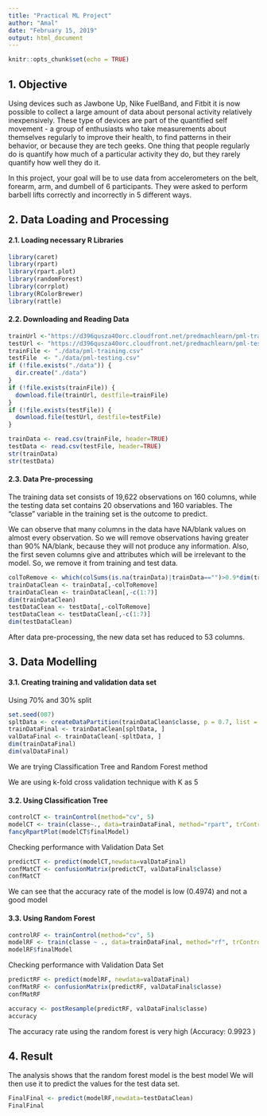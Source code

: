 ---
title: "Practical ML Project"
author: "Amal"
date: "February 15, 2019"
output: html_document
---

```{r setup, include=FALSE}
knitr::opts_chunk$set(echo = TRUE)
```

## 1. Objective

Using devices such as Jawbone Up, Nike FuelBand, and Fitbit it is now possible to collect a large amount of data about personal activity relatively inexpensively. These type of devices are part of the quantified self movement - a group of enthusiasts who take measurements about themselves regularly to improve their health, to find patterns in their behavior, or because they are tech geeks. One thing that people regularly do is quantify how much of a particular activity they do, but they rarely quantify how well they do it. 

In this project, your goal will be to use data from accelerometers on the belt, forearm, arm, and dumbell of 6 participants. They were asked to perform barbell lifts correctly and incorrectly in 5 different ways. 

## 2. Data Loading and Processing

#### 2.1. Loading necessary R Libraries

```{r}
library(caret)
library(rpart)
library(rpart.plot)
library(randomForest)
library(corrplot)
library(RColorBrewer)
library(rattle)
```

#### 2.2. Downloading and Reading Data
```{r, cache = T}
trainUrl <-"https://d396qusza40orc.cloudfront.net/predmachlearn/pml-training.csv"
testUrl <- "https://d396qusza40orc.cloudfront.net/predmachlearn/pml-testing.csv"
trainFile <- "./data/pml-training.csv"
testFile  <- "./data/pml-testing.csv"
if (!file.exists("./data")) {
  dir.create("./data")
}
if (!file.exists(trainFile)) {
  download.file(trainUrl, destfile=trainFile)
}
if (!file.exists(testFile)) {
  download.file(testUrl, destfile=testFile)
}

trainData <- read.csv(trainFile, header=TRUE)
testData <- read.csv(testFile, header=TRUE)
str(trainData)
str(testData)

```

#### 2.3. Data Pre-processing

The training data set consists of 19,622 observations on 160 columns, while the testing data set contains 20 observations and 160 variables. The "classe" variable in the training set is the outcome to predict. 

We can observe that many columns in the data have NA/blank values on almost every observation. So we will remove observations having greater than 90% NA/blank, because they will not produce any information. Also, the first seven columns give and attributes which will be irrelevant to the model. So, we remove it from training and test data.

```{r, cache = T}
colToRemove <- which(colSums(is.na(trainData)|trainData=="")>0.9*dim(trainData)[1]) 
trainDataClean <- trainData[,-colToRemove]
trainDataClean <- trainDataClean[,-c(1:7)]
dim(trainDataClean)
testDataClean <- testData[,-colToRemove]
testDataClean <- testDataClean[,-c(1:7)]
dim(testDataClean)
```
After data pre-processing, the new data set has reduced to 53 columns.

## 3. Data Modelling


#### 3.1. Creating training and validation data set

Using 70% and 30% split

```{r, cache = T}
set.seed(007) 
spltData <- createDataPartition(trainDataClean$classe, p = 0.7, list = FALSE)
trainDataFinal <- trainDataClean[spltData, ]
valDataFinal <- trainDataClean[-spltData, ]
dim(trainDataFinal)
dim(valDataFinal)
```

We are trying Classification Tree and Random Forest method

We are using k-fold cross validation technique with K as 5

#### 3.2. Using Classification Tree

```{r, cache = T}
controlCT <- trainControl(method="cv", 5)
modelCT <- train(classe~., data=trainDataFinal, method="rpart", trControl=controlCT)
fancyRpartPlot(modelCT$finalModel)
```

Checking performance with Validation Data Set
```{r, cache = T}
predictCT <- predict(modelCT,newdata=valDataFinal)
confMatCT <- confusionMatrix(predictCT, valDataFinal$classe)
confMatCT
```
We can see that the accuracy rate of the model is low (0.4974) and not a good model

#### 3.3. Using Random Forest

```{r, cache = T}
controlRF <- trainControl(method="cv", 5)
modelRF <- train(classe ~ ., data=trainDataFinal, method="rf", trControl=controlRF, ntree=250, verbose=FALSE)
modelRF$finalModel
```

Checking performance with Validation Data Set
```{r, cache = T}
predictRF <- predict(modelRF, newdata=valDataFinal)
confMatRF <- confusionMatrix(predictRF, valDataFinal$classe)
confMatRF

accuracy <- postResample(predictRF, valDataFinal$classe)
accuracy

```

The accuracy rate using the random forest is very high (Accuracy: 0.9923 )

## 4. Result

The analysis shows that the random forest model is the best model We will then use it to predict the values for the test data set.

```{r, cache = T}
FinalFinal <- predict(modelRF,newdata=testDataClean)
FinalFinal
```